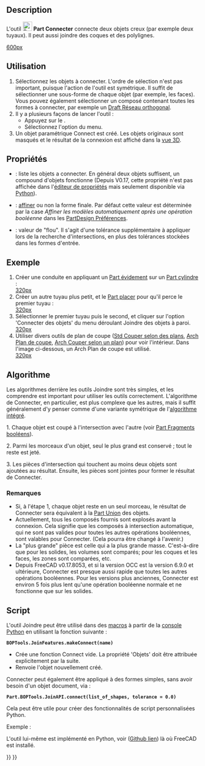 <languages/>

{{Docnav/fr
|[[Part_Common/fr|Intersection]]
|[[Part_JoinEmbed/fr|Intégrer]]
|[[Part_Workbench/fr|Atelier Part]]
|IconL=Part_Common.svg
|IconR=Part_JoinEmbed.svg
|IconC=Workbench_Part.svg
}}

{{GuiCommand/fr
|Name=Part JoinConnect
|Name/fr=Part Connecter des objets
|MenuLocation=Part → Joindre → Connecter des objets
|Workbenches=[[Part_Workbench/fr|Part]]
|Version=0.16
|SeeAlso=[[Part_JoinEmbed/fr|Part Intégrer]], [[Part_JoinCutout/fr|Part Découper]], [[Part_Boolean/fr|Part Opération booléenne]], [[Part_Thickness/fr|Part Évider]]
}}

==Description== 

L'outil [[Image:Part_JoinConnect.svg|24px]] '''Part Connecter''' connecte deux objets creux (par exemple deux tuyaux). Il peut aussi joindre des coques et des polylignes.

[[image:JoinFeatures_Connect.png|600px]]

<span id="Usage"></span>
==Utilisation== 

# Sélectionnez les objets à connecter. L'ordre de sélection n'est pas important, puisque l'action de l'outil est symétrique. Il suffit de sélectionner une sous-forme de chaque objet (par exemple, les faces). Vous pouvez également sélectionner un composé contenant toutes les formes à connecter, par exemple un [[Draft_OrthoArray/fr|Draft Réseau orthogonal]].
# Il y a plusieurs façons de lancer l'outil :
#* Appuyez sur le {{Button|[[Image:Part_JoinConnect.svg|16px]] [[Part_JoinConnect/fr|Connecter des objets]]}}.
#* Sélectionnez l'option {{MenuCommand|Part → Joindre → [[Image:Part_JoinConnect.svg|16px]] Connecter des objets}} du menu.
# Un objet paramétrique Connect est créé. Les objets originaux sont masqués et le résultat de la connexion est affiché dans la [[3D_view/fr|vue 3D]].

<span id="Properties"></span>
==Propriétés== 

{{TitleProperty|Connect}}

* {{PropertyData|Objects}} : liste les objets a connecter. En général deux objets suffisent, un compound d'objets fonctionne (Depuis V0.17, cette propriété n'est pas affichée dans l'[[Property_editor/fr|éditeur de propriétés]] mais seulement disponible via [[#Script|Python]]).
* {{PropertyData|Refine}} : [[Part_RefineShape/fr|affiner]] ou non la forme finale. Par défaut cette valeur est déterminée par la case ''Affiner les modèles automatiquement après une opération booléenne'' dans les [[PartDesign_Preferences/fr|PartDesign Préférences]].
* {{PropertyData|Tolerance}} : valeur de "flou". Il s'agit d'une tolérance supplémentaire à appliquer lors de la recherche d'intersections, en plus des tolérances stockées dans les formes d'entrée.

<span id="Example"></span>
==Exemple== 

# Créer une conduite en appliquant un [[Part_Thickness/fr|Part évidement]] sur un [[Part_Cylinder/fr|Part cylindre]] : <br/>[[image:JoinFeatures_Example_step1.png|320px]]
# Créer un autre tuyau plus petit, et le [[Placement/fr|Part placer]] pour qu'il perce le premier tuyau : <br />[[image:JoinFeatures_Example_step2.png|320px]]
# Sélectionner le premier tuyau puis le second, et cliquer sur l'option 'Connecter des objets' du menu déroulant Joindre des objets à paroi.<br/>[[image:JoinFeatures_Example_step3_Connect.png|320px]]
# Utiliser divers outils de plan de coupe  ([[Std_ToggleClipPlane/fr|Std Couper selon des plans]], [[Arch_SectionPlane/fr|Arch Plan de coupe]], [[Arch_CutPlane/fr|Arch Couper selon un plan]]) pour voir l'intérieur. Dans l'image ci-dessous, un Arch Plan de coupe est utilisé.<br/>[[image:JoinFeatures_Example_step4_Connect.png|320px]]

<span id="Algorithm"></span>
==Algorithme==

Les algorithmes derrière les outils Joindre sont très simples, et les comprendre est important pour utiliser les outils correctement. L'algorithme de Connecter, en particulier, est plus complexe que les autres, mais il suffit généralement d'y penser comme d'une variante symétrique de l'[[Part_JoinEmbed/fr#Algorithme|algorithme intégré]].

1. Chaque objet est coupé à l'intersection avec l'autre (voir [[Part_BooleanFragments/fr|Part Fragments booléens]]). 

2. Parmi les morceaux d'un objet, seul le plus grand est conservé ; tout le reste est jeté.

3. Les pièces d'intersection qui touchent au moins deux objets sont ajoutées au résultat. Ensuite, les pièces sont jointes pour former le résultat de Connecter.

<span id="Notes"></span>
===Remarques=== 

* Si, à l'étape 1, chaque objet reste en un seul morceau, le résultat de Connecter sera équivalent à la [[Part_Fuse/fr|Part Union]] des objets.
* Actuellement, tous les composés fournis sont explosés avant la connexion. Cela signifie que les composés à intersection automatique, qui ne sont pas valides pour toutes les autres opérations booléennes, sont valables pour Connecter. (Cela pourra être changé à l'avenir.)
* La "plus grande" pièce est celle qui a la plus grande masse. C'est-à-dire que pour les solides, les volumes sont comparés; pour les coques et les faces, les zones sont comparées, etc.
* Depuis FreeCAD v0.17.8053, et si la version OCC est la version 6.9.0 et ultérieure, Connecter est presque aussi rapide que toutes les autres opérations booléennes. Pour les versions plus anciennes, Connecter est environ 5 fois plus lent qu'une opération booléenne normale et ne fonctionne que sur les solides.

<span id="Scripting"></span>
==Script==

L'outil Joindre peut être utilisé dans des [[Macros/fr|macros]] à partir de la [[Python_console/fr|console Python]] en utilisant la fonction suivante :

 '''BOPTools.JoinFeatures.makeConnect(name)'''

* Crée une fonction Connect vide. La propriété 'Objets' doit être attribuée explicitement par la suite.
* Renvoie l'objet nouvellement créé.

Connecter peut également être appliqué à des formes simples, sans avoir besoin d'un objet document, via :

 '''Part.BOPTools.JoinAPI.connect(list_of_shapes, tolerance = 0.0)'''

Cela peut être utile pour créer des fonctionnalités de script personnalisées Python.

Exemple :

{{code|code=
import Part
j = Part.BOPTools.JoinFeatures.makeConnect(name= 'Connect')
j.Objects = FreeCADGui.Selection.getSelection()
}}

L'outil lui-même est implémenté en Python, voir {{FileName|/Mod/Part/BOPTools/JoinFeatures.py}} ([https://github.com/FreeCAD/FreeCAD/blob/master/src/Mod/Part/BOPTools/JoinFeatures.py Github lien]) là où FreeCAD est installé.


{{Docnav/fr
|[[Part_Common/fr|Intersection]]
|[[Part_JoinEmbed/fr|Intégrer]]
|[[Part_Workbench/fr|Atelier Part]]
|IconL=Part_Common.svg
|IconR=Part_JoinEmbed.svg
|IconC=Workbench_Part.svg
}}

{{Part_Tools_navi{{#translation:}}}}
{{Userdocnavi{{#translation:}}}}